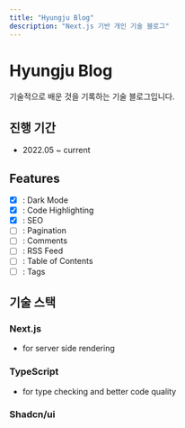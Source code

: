 ```yaml
---
title: "Hyungju Blog"
description: "Next.js 기반 개인 기술 블로그"
---
```


# Hyungju Blog

기술적으로 배운 것을 기록하는 기술 블로그입니다.


## 진행 기간

- 2022.05 ~ current

## Features
- [x] : Dark Mode
- [x] : Code Highlighting
- [x] : SEO
- [ ] : Pagination
- [ ] : Comments
- [ ] : RSS Feed
- [ ] : Table of Contents
- [ ] : Tags

## 기술 스택

### Next.js
- for server side rendering
### TypeScript
- for type checking and better code quality
### Shadcn/ui